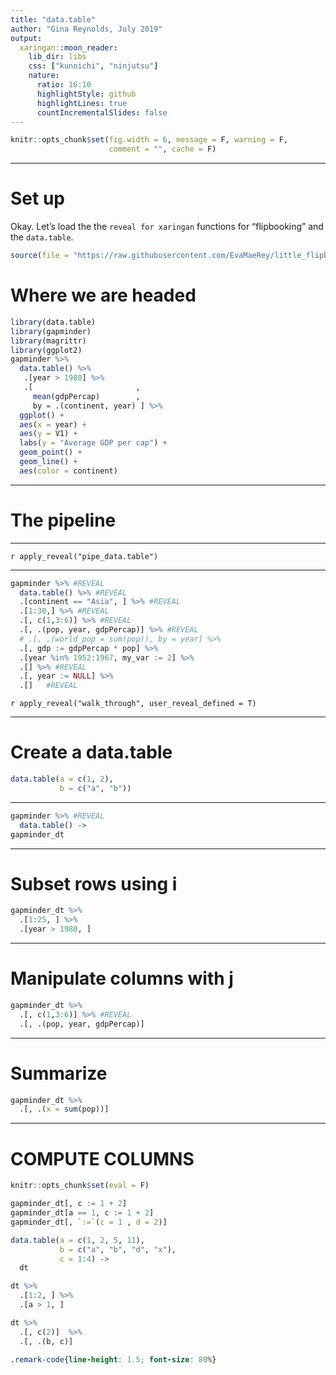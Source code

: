 ```yaml
---
title: "data.table"
author: "Gina Reynolds, July 2019"
output:
  xaringan::moon_reader:
    lib_dir: libs
    css: ["kunoichi", "ninjutsu"]
    nature:
      ratio: 16:10
      highlightStyle: github
      highlightLines: true
      countIncrementalSlides: false
---
```



```r
knitr::opts_chunk$set(fig.width = 6, message = F, warning = F, 
                      comment = "", cache = F)
```



---

# Set up

Okay. Let's load the the `reveal for xaringan` functions for "flipbooking" and the `data.table`.

```r
source(file = "https://raw.githubusercontent.com/EvaMaeRey/little_flipbooks_library/master/xaringan_reveal_parentheses_balanced.R")
```


# Where we are headed 

```r
library(data.table)
library(gapminder)
library(magrittr)
library(ggplot2)
gapminder %>% 
  data.table() %>% 
   .[year > 1980] %>% 
   .[                       , 
     mean(gdpPercap)        , 
     by = .(continent, year) ] %>% 
  ggplot() +
  aes(x = year) +
  aes(y = V1) + 
  labs(y = "Average GDP per cap") +
  geom_point() +
  geom_line() +
  aes(color = continent)
```

---

# The pipeline 

---

`r apply_reveal("pipe_data.table")`



---

```r
gapminder %>% #REVEAL
  data.table() %>% #REVEAL
  .[continent == "Asia", ] %>% #REVEAL
  .[1:30,] %>% #REVEAL
  .[, c(1,3:6)] %>% #REVEAL
  .[, .(pop, year, gdpPercap)] %>% #REVEAL
  # .[, .(world_pop = sum(pop)), by = year] %>% 
  .[, gdp := gdpPercap * pop] %>% 
  .[year %in% 1952:1967, my_var := 2] %>% 
  .[] %>% #REVEAL
  .[, year := NULL] %>% 
  .[]   #REVEAL
```


`r apply_reveal("walk_through", user_reveal_defined = T)`


---


# Create a data.table



```r
data.table(a = c(1, 2), 
           b = c("a", "b"))
```

---

```r
gapminder %>% #REVEAL
  data.table() ->
gapminder_dt
```



---

# Subset rows using i

```r
gapminder_dt %>% 
  .[1:25, ] %>% 
  .[year > 1980, ]
```

---

# Manipulate columns with j

```r
gapminder_dt %>% 
  .[, c(1,3:6)] %>% #REVEAL
  .[, .(pop, year, gdpPercap)] 
```

---

# Summarize

```r
gapminder_dt %>% 
  .[, .(x = sum(pop))] 
```

---

# COMPUTE COLUMNS


```r
knitr::opts_chunk$set(eval = F)
```


```r
gapminder_dt[, c := 1 + 2] 
gapminder_dt[a == 1, c := 1 + 2] 
gapminder_dt[, `:=`(c = 1 , d = 2)]
```





```r
data.table(a = c(1, 2, 5, 11), 
           b = c("a", "b", "d", "x"),
           c = 1:4) ->
  dt
```


```r
dt %>% 
  .[1:2, ] %>% 
  .[a > 1, ]
```

```r
dt %>% 
  .[, c(2)]  %>% 
  .[, .(b, c)] 
```


```css
.remark-code{line-height: 1.5; font-size: 80%}
```


